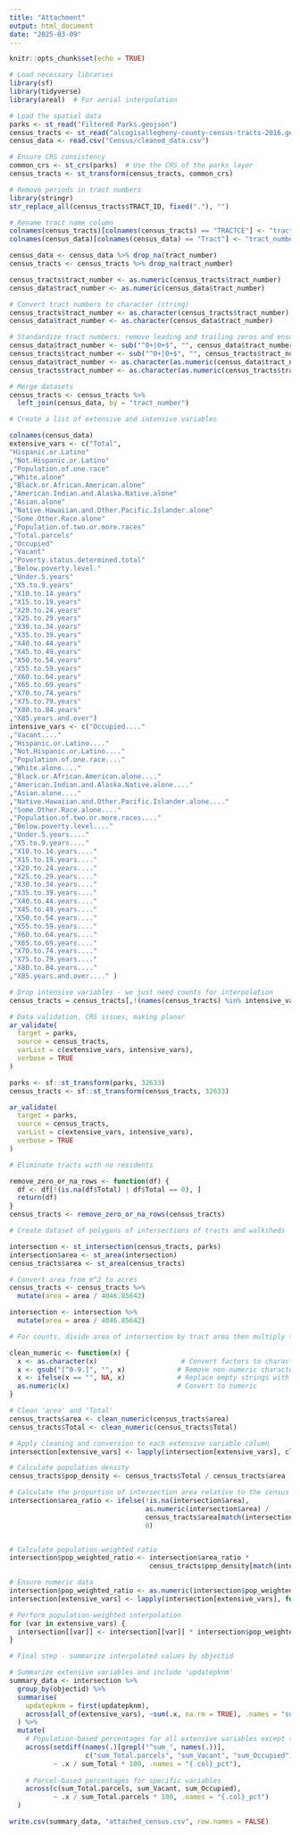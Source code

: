 ```yaml
---
title: "Attachment"
output: html_document
date: "2025-03-09"
---
```


```r
knitr::opts_chunk$set(echo = TRUE)
```

```r
# Load necessary libraries
library(sf)
library(tidyverse)
library(areal)  # For aerial interpolation

# Load the spatial data
parks <- st_read("Filtered Parks.geojson")
census_tracts <- st_read("alcogisallegheny-county-census-tracts-2016.geojson")
census_data <- read.csv("Census/cleaned_data.csv")

# Ensure CRS consistency
common_crs <- st_crs(parks)  # Use the CRS of the parks layer
census_tracts <- st_transform(census_tracts, common_crs)

# Remove periods in tract numbers
library(stringr)
str_replace_all(census_tracts$TRACT_ID, fixed("."), "")

# Rename tract name column
colnames(census_tracts)[colnames(census_tracts) == "TRACTCE"] <- "tract_number"
colnames(census_data)[colnames(census_data) == "Tract"] <- "tract_number"

census_data <- census_data %>% drop_na(tract_number)
census_tracts <- census_tracts %>% drop_na(tract_number)

census_tracts$tract_number <- as.numeric(census_tracts$tract_number)
census_data$tract_number <- as.numeric(census_data$tract_number)
```

```r
# Convert tract numbers to character (string)
census_tracts$tract_number <- as.character(census_tracts$tract_number)
census_data$tract_number <- as.character(census_data$tract_number)

# Standardize tract numbers: remove leading and trailing zeros and ensure length matches
census_data$tract_number <- sub("^0+|0+$", "", census_data$tract_number)
census_tracts$tract_number <- sub("^0+|0+$", "", census_tracts$tract_number)
census_data$tract_number <- as.character(as.numeric(census_data$tract_number))
census_tracts$tract_number <- as.character(as.numeric(census_tracts$tract_number))

# Merge datasets 
census_tracts <- census_tracts %>%
  left_join(census_data, by = "tract_number")

```

```r
# Create a list of extensive and intensive variables

colnames(census_data)
extensive_vars <- c("Total",                                               
"Hispanic.or.Latino"                                  
,"Not.Hispanic.or.Latino"                              
,"Population.of.one.race"                              
,"White.alone"                             
,"Black.or.African.American.alone"                     
,"American.Indian.and.Alaska.Native.alone"             
,"Asian.alone"                                         
,"Native.Hawaiian.and.Other.Pacific.Islander.alone"    
,"Some.Other.Race.alone"                               
,"Population.of.two.or.more.races"                     
,"Total.parcels"                                       
,"Occupied"                                            
,"Vacant"                                              
,"Poverty.status.determined.total"                     
,"Below.poverty.level."                                
,"Under.5.years"                                       
,"X5.to.9.years"                                       
,"X10.to.14.years"                                     
,"X15.to.19.years"                                     
,"X20.to.24.years"                                     
,"X25.to.29.years"                                     
,"X30.to.34.years"                                     
,"X35.to.39.years"                                     
,"X40.to.44.years"                                     
,"X45.to.49.years"                                     
,"X50.to.54.years"                                     
,"X55.to.59.years"                                     
,"X60.to.64.years"                                     
,"X65.to.69.years"                                     
,"X70.to.74.years"                                     
,"X75.to.79.years"                                     
,"X80.to.84.years"                                     
,"X85.years.and.over") 
intensive_vars <- c("Occupied...."                                        
,"Vacant...."                                          
,"Hispanic.or.Latino...."                              
,"Not.Hispanic.or.Latino...."                          
,"Population.of.one.race...."                          
,"White.alone...."                                     
,"Black.or.African.American.alone...."                 
,"American.Indian.and.Alaska.Native.alone...."         
,"Asian.alone...."                                     
,"Native.Hawaiian.and.Other.Pacific.Islander.alone...."
,"Some.Other.Race.alone...."                           
,"Population.of.two.or.more.races...."                 
,"Below.poverty.level...."                             
,"Under.5.years...."                                   
,"X5.to.9.years...."                                   
,"X10.to.14.years...."                                 
,"X15.to.19.years...."                                 
,"X20.to.24.years...."                                 
,"X25.to.29.years...."                                 
,"X30.to.34.years...."                                 
,"X35.to.39.years...."                                 
,"X40.to.44.years...."                                 
,"X45.to.49.years...."                                 
,"X50.to.54.years...."                                 
,"X55.to.59.years...."                                 
,"X60.to.64.years...."                                 
,"X65.to.69.years...."                                 
,"X70.to.74.years...."                                 
,"X75.to.79.years...."                                 
,"X80.to.84.years...."                                 
,"X85.years.and.over...." )  

# Drop intensive variables - we just need counts for interpolation
census_tracts = census_tracts[,!(names(census_tracts) %in% intensive_vars)] 
```

```r
# Data validation, CRS issues, making planar
ar_validate(
  target = parks,
  source = census_tracts,
  varList = c(extensive_vars, intensive_vars),  
  verbose = TRUE
)

parks <- sf::st_transform(parks, 32633)
census_tracts <- sf::st_transform(census_tracts, 32633)

ar_validate(
  target = parks,
  source = census_tracts,
  varList = c(extensive_vars, intensive_vars),
  verbose = TRUE
)

# Eliminate tracts with no residents

remove_zero_or_na_rows <- function(df) {
  df <- df[!(is.na(df$Total) | df$Total == 0), ]
  return(df)
}
census_tracts <- remove_zero_or_na_rows(census_tracts)


```

```r
# Create dataset of polygons of intersections of tracts and walksheds

intersection <- st_intersection(census_tracts, parks)
intersection$area <- st_area(intersection)
census_tracts$area <- st_area(census_tracts)

# Convert area from m^2 to acres
census_tracts <- census_tracts %>%
  mutate(area = area / 4046.85642)

intersection <- intersection %>%
  mutate(area = area / 4046.85642)
```


```r
# For counts, divide area of intersection by tract area then multiply the ratio by the count for each tract in the walkshed. ISSUES: doesn't seem to be calculating correctly. Does it account for population?

clean_numeric <- function(x) {
  x <- as.character(x)                     # Convert factors to characters
  x <- gsub("[^0-9.]", "", x)             # Remove non-numeric characters
  x <- ifelse(x == "", NA, x)             # Replace empty strings with NA
  as.numeric(x)                           # Convert to numeric
}

# Clean 'area' and 'Total'
census_tracts$area <- clean_numeric(census_tracts$area)
census_tracts$Total <- clean_numeric(census_tracts$Total)

# Apply cleaning and conversion to each extensive variable column
intersection[extensive_vars] <- lapply(intersection[extensive_vars], clean_numeric)
```


```r
# Calculate population density
census_tracts$pop_density <- census_tracts$Total / census_tracts$area

# Calculate the proportion of intersection area relative to the census tract's area
intersection$area_ratio <- ifelse(!is.na(intersection$area), 
                                  as.numeric(intersection$area) / 
                                  census_tracts$area[match(intersection$tract_number, census_tracts$tract_number)], 
                                  0)


# Calculate population-weighted ratio
intersection$pop_weighted_ratio <- intersection$area_ratio * 
                                   census_tracts$pop_density[match(intersection$tract_number, census_tracts$tract_number)]

# Ensure numeric data
intersection$pop_weighted_ratio <- as.numeric(intersection$pop_weighted_ratio)
intersection[extensive_vars] <- lapply(intersection[extensive_vars], function(x) as.numeric(as.character(x)))

# Perform population-weighted interpolation
for (var in extensive_vars) {
  intersection[[var]] <- intersection[[var]] * intersection$pop_weighted_ratio
}

# Final step - summarize interpolated values by objectid

# Summarize extensive variables and include 'updatepknm'
summary_data <- intersection %>%
  group_by(objectid) %>%
  summarise(
    updatepknm = first(updatepknm),
    across(all_of(extensive_vars), ~sum(.x, na.rm = TRUE), .names = "sum_{.col}")
  ) %>%
  mutate(
    # Population-based percentages for all extensive variables except specified ones
    across(setdiff(names(.)[grepl("^sum_", names(.))], 
                   c("sum_Total.parcels", "sum_Vacant", "sum_Occupied")),
           ~ .x / sum_Total * 100, .names = "{.col}_pct"),
    
    # Parcel-based percentages for specific variables
    across(c(sum_Total.parcels, sum_Vacant, sum_Occupied),
           ~ .x / sum_Total.parcels * 100, .names = "{.col}_pct")
  )

write.csv(summary_data, "attached_census.csv", row.names = FALSE)
```


